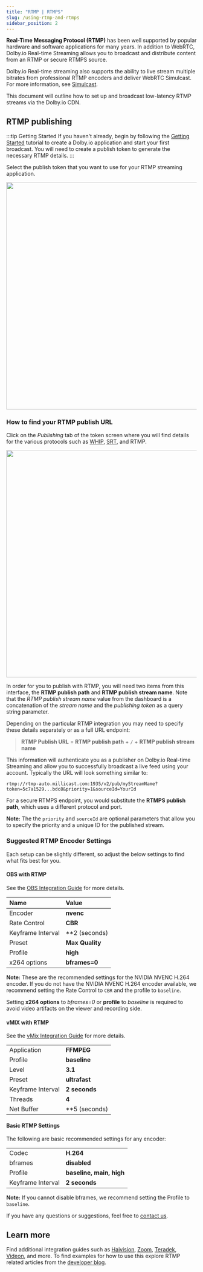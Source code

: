 ```yaml
---
title: "RTMP | RTMPS"
slug: /using-rtmp-and-rtmps
sidebar_position: 2
---
```

**Real-Time Messaging Protocol (RTMP)** has been well supported by popular hardware and software applications for many years. In addition to WebRTC, Dolby.io Real-time Streaming allows you to broadcast and distribute content from an RTMP or secure RTMPS source.

Dolby.io Real-time streaming also supports the ability to live stream multiple bitrates from professional RTMP encoders and deliver WebRTC Simulcast. For more information, see [Simulcast](/millicast/distribution/using-webrtc-simulcast.md#how-to-enable-simulcast-from-an-encoder).

This document will outline how to set up and broadcast low-latency RTMP streams via the Dolby.io CDN.

## RTMP publishing

:::tip Getting Started
If you haven't already, begin by following the [Getting Started](/millicast/introduction-to-streaming-apis.mdx) tutorial to create a Dolby.io application and start your first broadcast. You will need to create a publish token to generate the necessary RTMP details.
:::

Select the publish token that you want to use for your RTMP streaming application.


<div class="center-container">
    <img src={RtmpPublishToken} width="600" />
</div>

### How to find your RTMP publish URL

Click on the _Publishing_ tab of the token screen where you will find details for the various protocols such as [WHIP](/millicast/broadcast/webrtc-whip.mdx), [SRT](/millicast/broadcast/using-srt.mdx), and RTMP.


<div class="center-container">
    <img src={RtmpPublishUrl} width="600" />
</div>

In order for you to publish with RTMP, you will need two items from this interface, the **RTMP publish path** and **RTMP publish stream name**. Note that the _RTMP publish stream name_ value from the dashboard is a concatenation of the _stream name_ and the _publishing token_ as a query string parameter.

Depending on the particular RTMP integration you may need to specify these details separately or as a full URL endpoint:

> **RTMP Publish URL** = **RTMP publish path** + `/` + **RTMP publish stream name**

This information will authenticate you as a publisher on Dolby.io Real-time Streaming and allow you to successfully broadcast a live feed using your account.  Typically the URL will look something similar to:

```
rtmp://rtmp-auto.millicast.com:1935/v2/pub/myStreamName?token=5c7a1529...bdc8&priority=1&sourceId=YourId
```

For a secure RTMPS endpoint, you would substitute the **RTMPS publish path**, which uses a different protocol and port.

**Note:** The the `priority` and `sourceId` are optional parameters that allow you to specify the priority and a unique ID for the published stream.

### Suggested RTMP Encoder Settings

Each setup can be slightly different, so adjust the below settings to find what fits best for you.

#### OBS with RTMP

See the [OBS Integration Guide](/millicast/software-encoders/using-obs.md) for more details.

| Name              | Value           |
| :---------------- | :-------------- |
| Encoder           | **nvenc**       |
| Rate Control      | **CBR**         |
| Keyframe Interval | **2 (seconds) |
| Preset            | **Max Quality** |
| Profile           | **high**        |
| x264 options      | **bframes=0**   |

**Note:** These are the recommended settings for the NVIDIA NVENC H.264 encoder. If you do not have the NVIDIA NVENC H.264 encoder available, we recommend setting the Rate Control to `CBR` and the profile to `baseline`. 

Setting **x264 options** to _bframes=0_ or **profile** to _baseline_ is required to avoid video artifacts on the viewer and recording side.

#### vMIX with RTMP

See the [vMix Integration Guide](/millicast/software-encoders/broadcasting-with-vmix.md) for more details.

|                   |                 |
| :---------------- | :-------------- |
| Application       | **FFMPEG**      |
| Profile           | **baseline**    |
| Level             | **3.1**         |
| Preset            | **ultrafast**   |
| Keyframe Interval | **2 seconds**   |
| Threads           | **4**           |
| Net Buffer        | **5 (seconds) |

#### Basic RTMP Settings

The following are basic recommended settings for any encoder:

|                   |                          |
| :---------------- | :----------------------- |
| Codec             | **H.264**                |
| bframes           | **disabled**             |
| Profile           | **baseline, main, high** |
| Keyframe Interval | **2 seconds**            |

**Note:** If you cannot disable bframes, we recommend setting the Profile to `baseline`.

If you have any questions or suggestions, feel free to [contact us](https://support.dolby.io/?_gl=1*1bfsqox*_ga*MTExNDIzMDc0OC4xNjgzNTY3ODk2*_ga_CTSBFC56JT*MTY4OTAwNDAwMS4yOS4xLjE2ODkwMTEwMjYuMC4wLjA.).

## Learn more

Find additional integration guides such as [Haivision](/millicast/hardware-encoders/using-haivision-kb-encoder.md), [Zoom](/millicast/software-encoders/broadcasting-jitsi-or-zoom-meetings.md), [Teradek](/millicast/hardware-encoders/broadcasting-teradek-vidiu.md), [Videon](/millicast/hardware-encoders/videon.md), and more. To find examples for how to use this explore RTMP related articles from the [developer blog](https://dolby.io/blog/tag/rtmp/).



